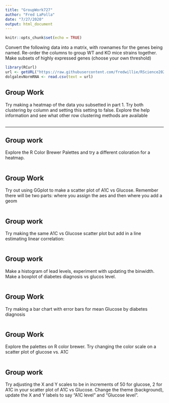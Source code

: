```yaml
---
title: "GroupWork727"
author: "Fred LaPolla"
date: "7/27/2020"
output: html_document
---
```


```r
knitr::opts_chunk$set(echo = TRUE)
```


Convert the following data into a matrix, with rownames for the genes being named. Re-order the columns to group WT and KO mice strains together. Make subsets of highly expressed genes (choose your own threshold) 

```r
library(RCurl)
url <- getURL("https://raw.githubusercontent.com/fredwillie/RScience2020/master/counts.normalized.csv")
dolgalevNormRNA <- read.csv(text = url)

```


## Group Work

Try making a heatmap of the data you subsetted in part 1. Try both clustering by column and setting this setting to false. Explore the help information and see what other row clustering methods are available


```r

```

***
## Group work

Explore the R Color Brewer Palettes and try a different coloration for a heatmap.

```r

```

## Group Work

Try out using GGplot to make a scatter plot of A1C vs Glucose. Remember there will be two parts: where you assign the aes and then where you add a geom

```r

```

## Group work

Try making the same A1C vs Glucose scatter plot but add in a line estimating linear correlation:

```r

```

## Group work

Make a histogram of lead levels, experiment with updating the binwidth. Make a boxplot of diabetes diagnosis vs glucos level.

```r

```


## Group Work

Try making a bar chart with error bars for mean Glucose by diabetes diagnosis

```r

```

## Group Work

Explore the palettes on R color brewer. Try changing the color scale on a scatter plot of glucose vs. A1C

```r

```


## Group work

Try adjusting the X and Y scales to be in increments of 50 for glucose, 2 for A1C in your scatter plot of A1C vs Glucose. Change the theme (background), update the X and Y labels to say "A1C level" and "Glucose level".

```r

```